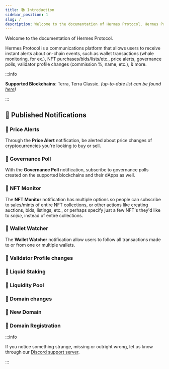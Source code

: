 ```yaml
---
title: 📚 Introduction
sidebar_position: 1
slug: /
description: Welcome to the documentation of Hermes Protocol. Hermes Protocol is a communication platform 100% free for everyone.
---
```


Welcome to the documentation of Hermes Protocol.

Hermes Protocol is a communications platform that allows users to receive instant alerts about on-chain events, such as wallet transactions (whale monitoring, for ex.), NFT purchases/bids/lists/etc., price alerts, governance polls, validator profile changes (commission %, name, etc.), & more.

:::info

**Supported Blockchains**: Terra, Terra Classic. _(up-to-date list can be found [here](https://github.com/HermesProtocol-io/assets/tree/main/static/blockchains))_

:::

## 🚩 Published Notifications

### 💸 Price Alerts

Through the **Price Alert** notification, be alerted about price changes of cryptocurrencies you're looking to buy or sell.

### 🏦 Governance Poll

With the **Governance Poll** notification, subscribe to governance polls created on the supported blockchains and their dApps as well.

### 🧾 NFT Monitor

The **NFT Monitor** notification has multiple options so people can subscribe to sales/mints of entire NFT collections, or other actions like creating auctions, bids, listings, etc., or perhaps specify just a few NFT's they'd like to _snipe_, instead of entire collections.

### 👛 Wallet Watcher

The **Wallet Watcher** notification allow users to follow all transactions made to or from one or multiple wallets.

### 💼 Validator Profile changes

### 💼 Liquid Staking

### 💼 Liquidity Pool

### 💼 Domain changes

### 💼 New Domain

### 💼 Domain Registration




:::info

If you notice something strange, missing or outright wrong, let us know through our [Discord support server](https://discord.gg/Jxe32aaFE3).

:::

